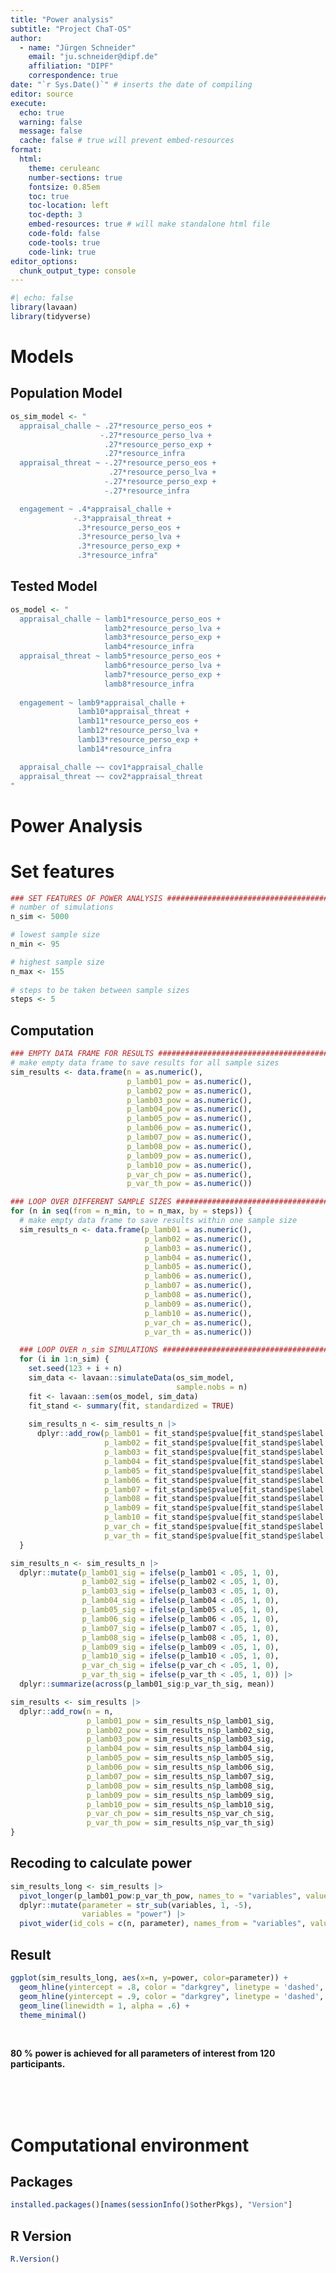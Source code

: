 ```yaml
---
title: "Power analysis"
subtitle: "Project ChaT-OS"
author:
  - name: "Jürgen Schneider"
    email: "ju.schneider@dipf.de"
    affiliation: "DIPF"
    correspondence: true
date: "`r Sys.Date()`" # inserts the date of compiling
editor: source
execute:
  echo: true
  warning: false
  message: false
  cache: false # true will prevent embed-resources
format: 
  html:
    theme: ceruleanc
    number-sections: true
    fontsize: 0.85em
    toc: true
    toc-location: left
    toc-depth: 3
    embed-resources: true # will make standalone html file
    code-fold: false
    code-tools: true
    code-link: true
editor_options: 
  chunk_output_type: console
---
```


```r
#| echo: false
library(lavaan)
library(tidyverse)
```

# Models

## Population Model

```r
os_sim_model <- "
  appraisal_challe ~ .27*resource_perso_eos +
                    -.27*resource_perso_lva + 
                     .27*resource_perso_exp + 
                     .27*resource_infra
  appraisal_threat ~ -.27*resource_perso_eos + 
                      .27*resource_perso_lva + 
                     -.27*resource_perso_exp + 
                     -.27*resource_infra

  engagement ~ .4*appraisal_challe + 
              -.3*appraisal_threat + 
               .3*resource_perso_eos + 
               .3*resource_perso_lva + 
               .3*resource_perso_exp + 
               .3*resource_infra"
```

## Tested Model
```r
os_model <- "
  appraisal_challe ~ lamb1*resource_perso_eos + 
                     lamb2*resource_perso_lva + 
                     lamb3*resource_perso_exp + 
                     lamb4*resource_infra
  appraisal_threat ~ lamb5*resource_perso_eos + 
                     lamb6*resource_perso_lva + 
                     lamb7*resource_perso_exp + 
                     lamb8*resource_infra
 
  engagement ~ lamb9*appraisal_challe + 
               lamb10*appraisal_threat + 
               lamb11*resource_perso_eos + 
               lamb12*resource_perso_lva + 
               lamb13*resource_perso_exp + 
               lamb14*resource_infra

  appraisal_challe ~~ cov1*appraisal_challe
  appraisal_threat ~~ cov2*appraisal_threat
"
```

# Power Analysis

# Set features
```r
### SET FEATURES OF POWER ANALYSIS #############################################
# number of simulations
n_sim <- 5000

# lowest sample size
n_min <- 95

# highest sample size
n_max <- 155
  
# steps to be taken between sample sizes
steps <- 5
```

## Computation
```r
### EMPTY DATA FRAME FOR RESULTS ###############################################
# make empty data frame to save results for all sample sizes
sim_results <- data.frame(n = as.numeric(),
                          p_lamb01_pow = as.numeric(),
                          p_lamb02_pow = as.numeric(),
                          p_lamb03_pow = as.numeric(),
                          p_lamb04_pow = as.numeric(),
                          p_lamb05_pow = as.numeric(),
                          p_lamb06_pow = as.numeric(),
                          p_lamb07_pow = as.numeric(),
                          p_lamb08_pow = as.numeric(),
                          p_lamb09_pow = as.numeric(),
                          p_lamb10_pow = as.numeric(),
                          p_var_ch_pow = as.numeric(),
                          p_var_th_pow = as.numeric())

### LOOP OVER DIFFERENT SAMPLE SIZES ###########################################
for (n in seq(from = n_min, to = n_max, by = steps)) {
  # make empty data frame to save results within one sample size
  sim_results_n <- data.frame(p_lamb01 = as.numeric(),
                              p_lamb02 = as.numeric(),
                              p_lamb03 = as.numeric(),
                              p_lamb04 = as.numeric(),
                              p_lamb05 = as.numeric(),
                              p_lamb06 = as.numeric(),
                              p_lamb07 = as.numeric(),
                              p_lamb08 = as.numeric(),
                              p_lamb09 = as.numeric(),
                              p_lamb10 = as.numeric(),
                              p_var_ch = as.numeric(),
                              p_var_th = as.numeric())

  ### LOOP OVER n_sim SIMULATIONS ##############################################
  for (i in 1:n_sim) {
    set.seed(123 + i + n)
    sim_data <- lavaan::simulateData(os_sim_model,
                                     sample.nobs = n)  
    fit <- lavaan::sem(os_model, sim_data)
    fit_stand <- summary(fit, standardized = TRUE)
    
    sim_results_n <- sim_results_n |>
      dplyr::add_row(p_lamb01 = fit_stand$pe$pvalue[fit_stand$pe$label == "lamb1"],
                     p_lamb02 = fit_stand$pe$pvalue[fit_stand$pe$label == "lamb2"],
                     p_lamb03 = fit_stand$pe$pvalue[fit_stand$pe$label == "lamb3"],
                     p_lamb04 = fit_stand$pe$pvalue[fit_stand$pe$label == "lamb4"],
                     p_lamb05 = fit_stand$pe$pvalue[fit_stand$pe$label == "lamb5"],
                     p_lamb06 = fit_stand$pe$pvalue[fit_stand$pe$label == "lamb6"],
                     p_lamb07 = fit_stand$pe$pvalue[fit_stand$pe$label == "lamb7"],
                     p_lamb08 = fit_stand$pe$pvalue[fit_stand$pe$label == "lamb8"],
                     p_lamb09 = fit_stand$pe$pvalue[fit_stand$pe$label == "lamb9"],
                     p_lamb10 = fit_stand$pe$pvalue[fit_stand$pe$label == "lamb10"],
                     p_var_ch = fit_stand$pe$pvalue[fit_stand$pe$label == "cov1"],
                     p_var_th = fit_stand$pe$pvalue[fit_stand$pe$label == "cov2"])
  }

sim_results_n <- sim_results_n |>
  dplyr::mutate(p_lamb01_sig = ifelse(p_lamb01 < .05, 1, 0),
                p_lamb02_sig = ifelse(p_lamb02 < .05, 1, 0),
                p_lamb03_sig = ifelse(p_lamb03 < .05, 1, 0),
                p_lamb04_sig = ifelse(p_lamb04 < .05, 1, 0),
                p_lamb05_sig = ifelse(p_lamb05 < .05, 1, 0),
                p_lamb06_sig = ifelse(p_lamb06 < .05, 1, 0),
                p_lamb07_sig = ifelse(p_lamb07 < .05, 1, 0),
                p_lamb08_sig = ifelse(p_lamb08 < .05, 1, 0),
                p_lamb09_sig = ifelse(p_lamb09 < .05, 1, 0),
                p_lamb10_sig = ifelse(p_lamb10 < .05, 1, 0),
                p_var_ch_sig = ifelse(p_var_ch < .05, 1, 0),
                p_var_th_sig = ifelse(p_var_th < .05, 1, 0)) |>
  dplyr::summarize(across(p_lamb01_sig:p_var_th_sig, mean))

sim_results <- sim_results |>
  dplyr::add_row(n = n,
                 p_lamb01_pow = sim_results_n$p_lamb01_sig,
                 p_lamb02_pow = sim_results_n$p_lamb02_sig,
                 p_lamb03_pow = sim_results_n$p_lamb03_sig,
                 p_lamb04_pow = sim_results_n$p_lamb04_sig,
                 p_lamb05_pow = sim_results_n$p_lamb05_sig,
                 p_lamb06_pow = sim_results_n$p_lamb06_sig,
                 p_lamb07_pow = sim_results_n$p_lamb07_sig,
                 p_lamb08_pow = sim_results_n$p_lamb08_sig,
                 p_lamb09_pow = sim_results_n$p_lamb09_sig,
                 p_lamb10_pow = sim_results_n$p_lamb10_sig,
                 p_var_ch_pow = sim_results_n$p_var_ch_sig,
                 p_var_th_pow = sim_results_n$p_var_th_sig)
}
```


## Recoding to calculate power
```r
sim_results_long <- sim_results |>
  pivot_longer(p_lamb01_pow:p_var_th_pow, names_to = "variables", values_to = "values") |>
  dplyr::mutate(parameter = str_sub(variables, 1, -5),
                variables = "power") |>
  pivot_wider(id_cols = c(n, parameter), names_from = "variables", values_from = "values")
```

## Result
```r
ggplot(sim_results_long, aes(x=n, y=power, color=parameter)) +
  geom_hline(yintercept = .8, color = "darkgrey", linetype = 'dashed', linewidth = 2, alpha = .5) +
  geom_hline(yintercept = .9, color = "darkgrey", linetype = 'dashed', linewidth = 2, alpha = .5) +
  geom_line(linewidth = 1, alpha = .6) +
  theme_minimal()
```

\

**80 % power is achieved for all parameters of interest from 120 participants.**

\
\
\

# Computational environment

## Packages

```r
installed.packages()[names(sessionInfo()$otherPkgs), "Version"]
```

## R Version

```r
R.Version()
```